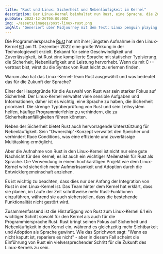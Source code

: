 ```yaml
---
title: "Rust und Linux: Sicherheit und Nebenläufigkeit im Kernel"
description: Der Linux-Kernel beinhaltet nun Rust, eine Sprache, die Zuverlässigkeit und Leistung betont. Dies markiert einen bedeutenden Meilenstein für Rust und den Kernel.
pubDate: 2022-12-26T00:00:00Z
img: ~/assets/images/post-linux-rust.png
imgAlt: "Generiert über Midjourney mit dem Text: Linux penguin playing with a crab from the Rust programming language, antarctica, layered paper art, diorama, shadowbox, volumetric lighting --v 4"
---
```


Die Programmiersprache [Rust](https://www.rust-lang.org) hat mit ihrer jüngsten Aufnahme in den Linux-Kernel [6.1](https://lkml.org/lkml/2022/12/11/206) am 11. Dezember 2022 eine große Wirkung in der Technologiewelt erzielt. Bekannt für seine Geschwindigkeit und Zuverlässigkeit, ist Rust eine kompilierte Sprache mit statischer Typisierung, die Sicherheit, Nebenläufigkeit und Leistung hervorhebt. Wenn du mit C++ vertraut bist, wirst du die Syntax von Rust leicht zu erlernen finden.

Warum also hat das Linux-Kernel-Team Rust ausgewählt und was bedeutet das für die Zukunft der Sprache?

Einer der Hauptgründe für die Auswahl von Rust war sein starker Fokus auf Sicherheit. Der Linux-Kernel verwaltet viele sensible Aufgaben und Informationen, daher ist es wichtig, eine Sprache zu haben, die Sicherheit priorisiert. Die strenge Typüberprüfung von Rust und sein Leihsystem helfen, häufige Programmierfehler zu verhindern, die zu Sicherheitsanfälligkeiten führen könnten.

Neben der Sicherheit bietet Rust auch hervorragende Unterstützung für Nebenläufigkeit. Sein "Ownership"-Konzept verwaltet den Speicher und verhindert Race Conditions, was eine effiziente und zuverlässige Multitasking ermöglicht.

Aber die Aufnahme von Rust in den Linux-Kernel ist nicht nur eine gute Nachricht für den Kernel; es ist auch ein wichtiger Meilenstein für Rust als Sprache. Die Verwendung in einem hochkarätigen Projekt wie dem Linux-Kernel wird sicherlich mehr Aufmerksamkeit und Adoption durch die Entwicklergemeinschaft anziehen.

Es ist wichtig zu beachten, dass dies nur der Anfang der Integration von Rust in den Linux-Kernel ist. Das Team hinter dem Kernel hat erklärt, dass sie planen, im Laufe der Zeit schrittweise mehr Rust-Funktionen einzuführen, während sie auch sicherstellen, dass die bestehende Funktionalität nicht gestört wird.

Zusammenfassend ist die Hinzufügung von Rust zum Linux-Kernel 6.1 ein wichtiger Schritt sowohl für den Kernel als auch für die Programmiersprache Rust. Rust bringt seinen Fokus auf Sicherheit und Nebenläufigkeit in den Kernel ein, während es gleichzeitig mehr Sichtbarkeit und Adoption als Sprache gewinnt. Wie das Sprichwort sagt: "Wenn es nicht kaputt ist, repariere es nicht" - aber in diesem Fall scheint die Einführung von Rust ein vielversprechender Schritt für die Zukunft des Linux-Kernels zu sein.

